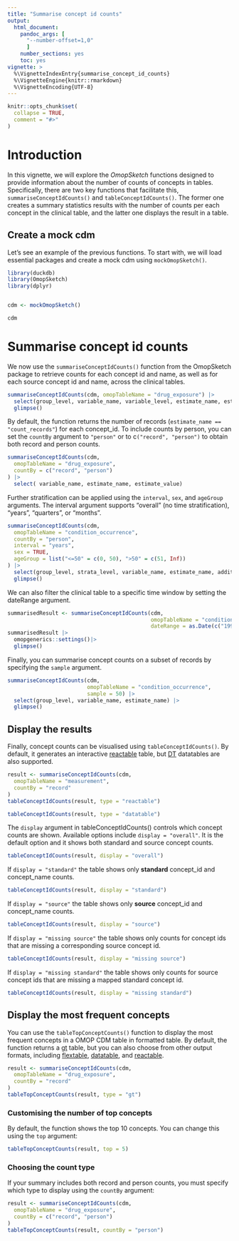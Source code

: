 ```yaml
---
title: "Summarise concept id counts"
output: 
  html_document:
    pandoc_args: [
      "--number-offset=1,0"
      ]
    number_sections: yes
    toc: yes
vignette: >
  %\VignetteIndexEntry{summarise_concept_id_counts}
  %\VignetteEngine{knitr::rmarkdown}
  %\VignetteEncoding{UTF-8}
---
```


```r
knitr::opts_chunk$set(
  collapse = TRUE,
  comment = "#>"
)

```

# Introduction

In this vignette, we will explore the *OmopSketch* functions designed to provide information about the number of counts of concepts in tables. Specifically, there are two key functions that facilitate this, `summariseConceptIdCounts()` and `tableConceptIdCounts()`. The former one creates a summary statistics results with the number of counts per each concept in the clinical table, and the latter one displays the result in a table.

## Create a mock cdm

Let's see an example of the previous functions. To start with, we will load essential packages and create a mock cdm using `mockOmopSketch()`.

```r
library(duckdb)
library(OmopSketch)
library(dplyr)


cdm <- mockOmopSketch()

cdm
```

# Summarise concept id counts

We now use the `summariseConceptIdCounts()` function from the OmopSketch package to retrieve counts for each concept id and name, as well as for each source concept id and name, across the clinical tables.

```r
summariseConceptIdCounts(cdm, omopTableName = "drug_exposure") |>
  select(group_level, variable_name, variable_level, estimate_name, estimate_value, additional_name, additional_level) |>
  glimpse()
```

By default, the function returns the number of records (`estimate_name == "count_records"`) for each concept_id. To include counts by person, you can set the `countBy` argument to `"person"` or to c`("record", "person")` to obtain both record and person counts.

```r
summariseConceptIdCounts(cdm,
  omopTableName = "drug_exposure",
  countBy = c("record", "person")
) |>
  select( variable_name, estimate_name, estimate_value) 
```

Further stratification can be applied using the `interval`, `sex`, and `ageGroup` arguments. The interval argument supports "overall" (no time stratification), "years", "quarters", or "months".

```r
summariseConceptIdCounts(cdm,
  omopTableName = "condition_occurrence",
  countBy = "person",
  interval = "years",
  sex = TRUE,
  ageGroup = list("<=50" = c(0, 50), ">50" = c(51, Inf))
) |>
  select(group_level, strata_level, variable_name, estimate_name, additional_level) |>
  glimpse()
```

We can also filter the clinical table to a specific time window by setting the dateRange argument.

```r
summarisedResult <- summariseConceptIdCounts(cdm,
                                             omopTableName = "condition_occurrence",
                                             dateRange = as.Date(c("1990-01-01", "2010-01-01"))) 
summarisedResult |>
  omopgenerics::settings()|>
  glimpse()
```

Finally, you can summarise concept counts on a subset of records by specifying the `sample` argument.

```r
summariseConceptIdCounts(cdm,
                         omopTableName = "condition_occurrence",
                         sample = 50) |>
  select(group_level, variable_name, estimate_name) |>
  glimpse()

```

## Display the results

Finally, concept counts can be visualised using `tableConceptIdCounts()`. By default, it generates an interactive [reactable](https://glin.github.io/reactable/) table, but [DT](https://rstudio.github.io/DT/) datatables are also supported.

```r
result <- summariseConceptIdCounts(cdm,
  omopTableName = "measurement",
  countBy = "record"
) 
tableConceptIdCounts(result, type = "reactable")
```

```r
tableConceptIdCounts(result, type = "datatable")
```

The `display` argument in tableConceptIdCounts() controls which concept counts are shown. Available options include `display = "overall"`. It is the default option and it shows both standard and source concept counts.

```r
tableConceptIdCounts(result, display = "overall")

```

If `display = "standard"` the table shows only **standard** concept_id and concept_name counts.

```r
tableConceptIdCounts(result, display = "standard")

```

If `display = "source"` the table shows only **source** concept_id and concept_name counts.

```r
tableConceptIdCounts(result, display = "source")

```

If `display = "missing source"` the table shows only counts for concept ids that are missing a corresponding source concept id.

```r
tableConceptIdCounts(result, display = "missing source")

```

If `display = "missing standard"` the table shows only counts for source concept ids that are missing a mapped standard concept id.

```r
tableConceptIdCounts(result, display = "missing standard")

```

## Display the most frequent concepts

You can use the `tableTopConceptCounts()` function to display the most frequent concepts in a OMOP CDM table in formatted table. By default, the function returns a [gt](https://gt.rstudio.com/) table, but you can also choose from other output formats, including [flextable](https://davidgohel.github.io/flextable/), [datatable](https://rstudio.github.io/DT/), and [reactable](https://glin.github.io/reactable/).

```r
result <- summariseConceptIdCounts(cdm,
  omopTableName = "drug_exposure",
  countBy = "record"
) 
tableTopConceptCounts(result, type = "gt")
```

### Customising the number of top concepts

By default, the function shows the top 10 concepts. You can change this using the `top` argument:

```r
tableTopConceptCounts(result, top = 5)
```

### Choosing the count type

If your summary includes both record and person counts, you must specify which type to display using the `countBy` argument:

```r
result <- summariseConceptIdCounts(cdm,
  omopTableName = "drug_exposure",
  countBy = c("record", "person")
) 
tableTopConceptCounts(result, countBy = "person")
```
